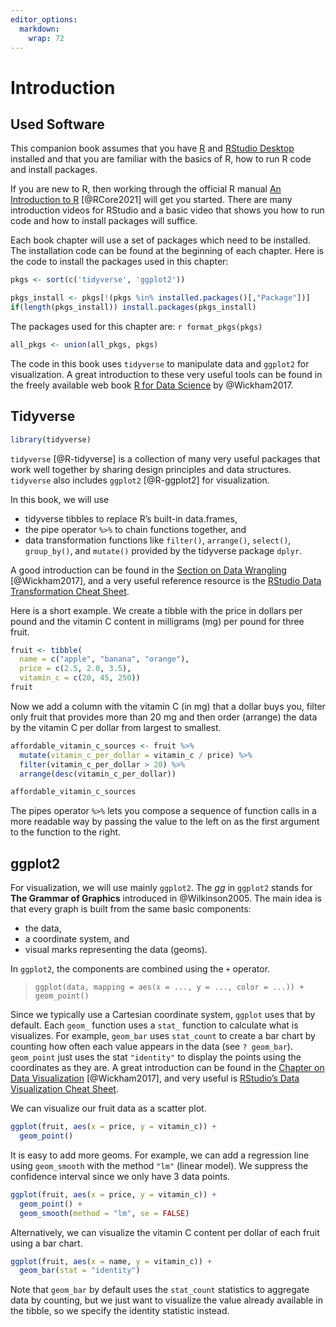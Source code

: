 ```yaml
---
editor_options: 
  markdown: 
    wrap: 72
---
```


# Introduction

## Used Software

This companion book assumes that you have
[R](https://cran.r-project.org/) and [RStudio
Desktop](https://www.rstudio.com/products/rstudio/) installed and that
you are familiar with the basics of R, how to run R code and install
packages.

If you are new to R, then working through the official R manual [An
Introduction to
R](https://cran.r-project.org/doc/manuals/r-release/R-intro.html)
[@RCore2021] will get you started. There are many introduction videos
for RStudio and a basic video that shows you how to run code and how to
install packages will suffice.

Each book chapter will use a set of packages which need to be installed. 
The installation code can be found at the beginning of each chapter. 
Here is the code to install the packages used in this chapter:

```r
pkgs <- sort(c('tidyverse', 'ggplot2'))

pkgs_install <- pkgs[!(pkgs %in% installed.packages()[,"Package"])]
if(length(pkgs_install)) install.packages(pkgs_install)
```

The packages used for this chapter are: `r format_pkgs(pkgs)`

```r
all_pkgs <- union(all_pkgs, pkgs)
```

The code in this book uses `tidyverse` to manipulate data and `ggplot2`
for visualization. A great introduction to these very useful tools can
be found in the freely available web book [R for Data
Science](https://r4ds.had.co.nz) by @Wickham2017.

## Tidyverse

```r
library(tidyverse)
```

`tidyverse` [@R-tidyverse] is a collection of many very useful packages
that work well together by sharing design principles and data
structures. `tidyverse` also includes `ggplot2` [@R-ggplot2] for
visualization.

In this book, we will use

-   tidyverse tibbles to replace R's built-in data.frames,
-   the pipe operator `%>%` to chain functions together, and
-   data transformation functions like `filter()`, `arrange()`,
    `select()`, `group_by()`, and `mutate()` provided by the tidyverse
    package `dplyr`.

A good introduction can be found in the [Section on Data
Wrangling](https://r4ds.had.co.nz/wrangle-intro.html) [@Wickham2017],
and a very useful reference resource is the [RStudio Data Transformation
Cheat
Sheet](https://github.com/rstudio/cheatsheets/raw/master/data-transformation.pdf).

Here is a short example. We create a tibble with the price in dollars
per pound and the vitamin C content in milligrams (mg) per pound for
three fruit.

```r
fruit <- tibble(
  name = c("apple", "banana", "orange"), 
  price = c(2.5, 2.0, 3.5), 
  vitamin_c = c(20, 45, 250))
fruit
```

Now we add a column with the vitamin C (in mg) that a dollar buys you,
filter only fruit that provides more than 20 mg and then order (arrange)
the data by the vitamin C per dollar from largest to smallest.

```r
affordable_vitamin_c_sources <- fruit %>% 
  mutate(vitamin_c_per_dollar = vitamin_c / price) %>% 
  filter(vitamin_c_per_dollar > 20) %>% 
  arrange(desc(vitamin_c_per_dollar))

affordable_vitamin_c_sources 
```

The pipes operator `%>%` lets you compose a sequence of function calls
in a more readable way by passing the value to the left on as the first
argument to the function to the right.

## ggplot2

For visualization, we will use mainly `ggplot2`. The *gg* in `ggplot2`
stands for **The Grammar of Graphics** introduced in @Wilkinson2005. The
main idea is that every graph is built from the same basic components:

-   the data,
-   a coordinate system, and
-   visual marks representing the data (geoms).

In `ggplot2`, the components are combined using the `+` operator.

> `ggplot(data, mapping = aes(x = ..., y = ..., color = ...)) +`
> `geom_point()`

Since we typically use a Cartesian coordinate system, `ggplot` uses that
by default. Each `geom_` function uses a `stat_` function to calculate
what is visualizes. For example, `geom_bar` uses `stat_count` to create
a bar chart by counting how often each value appears in the data (see
`? geom_bar`). `geom_point` just uses the stat `"identity"` to display
the points using the coordinates as they are. A great introduction can
be found in the [Chapter on Data
Visualization](https://r4ds.had.co.nz/data-visualisation.html)
[@Wickham2017], and very useful is [RStudio's Data Visualization Cheat
Sheet](https://github.com/rstudio/cheatsheets/raw/master/data-visualization-2.1.pdf).

We can visualize our fruit data as a scatter plot.

```r
ggplot(fruit, aes(x = price, y = vitamin_c)) + 
  geom_point()
```
It is easy to add more geoms. For example, we can add a regression line
using `geom_smooth` with the method `"lm"` (linear model). We suppress the
confidence interval since we only have 3 data points.

```r
ggplot(fruit, aes(x = price, y = vitamin_c)) + 
  geom_point() +
  geom_smooth(method = "lm", se = FALSE)
```


Alternatively, we can visualize the vitamin C content per dollar of each fruit
using a bar chart.

```r
ggplot(fruit, aes(x = name, y = vitamin_c)) + 
  geom_bar(stat = "identity")
```

Note that `geom_bar` by default uses the `stat_count` statistics to 
aggregate data by counting, but
we just want to visualize the value already available in the tibble, so
we specify the identity statistic instead.
